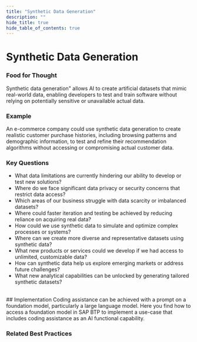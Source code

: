 ```yaml
---
title: "Synthetic Data Generation"
description: ""
hide_title: true
hide_table_of_contents: true
---
```



<PageViewTracker featureName="AI_CAPABILITY_SYNTHETIC_DATA_GENERATION" />

<div className="hero-header">
  <h1>Synthetic Data Generation</h1>
</div>

### Food for Thought

Synthetic data generation" allows AI to create artificial datasets that mimic real-world data, enabling developers to test and train software without relying on potentially sensitive or unavailable actual data.

### Example

An e-commerce company could use synthetic data generation to create realistic customer purchase histories, including browsing patterns and demographic information, to test and refine their recommendation algorithms without accessing or compromising actual customer data.

### Key Questions

- What data limitations are currently hindering our ability to develop or test new solutions?
- Where do we face significant data privacy or security concerns that restrict data access?
- Which areas of our business struggle with data scarcity or imbalanced datasets?
- Where could faster iteration and testing be achieved by reducing reliance on acquiring real data?
- How could we use synthetic data to simulate and optimize complex processes or systems?
- Where can we create more diverse and representative datasets using synthetic data?
- What new products or services could we develop if we had access to unlimited, customizable data?
- How can synthetic data help us explore emerging markets or address future challenges?
- What new analytical capabilities can be unlocked by generating tailored synthetic datasets?

<br />

<div className="section-with-background blue">
  ## Implementation
  Coding assistance can be achieved with a prompt on a foundation model, particularly a large language model. Here you find how to access a foundation model in SAP BTP to implement a use-case that includes coding assistance as an AI functional capability.

### Related Best Practices

<ul className="button-grid">
  <IconLinkButton href="/docs/technical-view/generative-ai/plain/" text="Plain (Foundational Model Access)" />
</ul>

</div>
